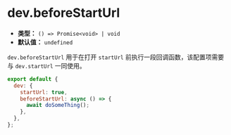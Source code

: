 # dev.beforeStartUrl

- **类型：** `() => Promise<void> | void`
- **默认值：** `undefined`

`dev.beforeStartUrl` 用于在打开 `startUrl` 前执行一段回调函数，该配置项需要与 `dev.startUrl` 一同使用。

```js
export default {
  dev: {
    startUrl: true,
    beforeStartUrl: async () => {
      await doSomeThing();
    },
  },
};
```
